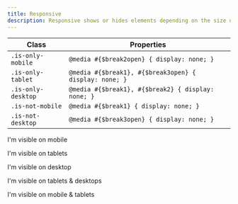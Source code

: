 ```yaml
---
title: Responsive
description: Responsive shows or hides elements depending on the size of the screen.
---
```


| Class              | Properties                                             |
| ------------------ | ------------------------------------------------------ |
| `.is-only-mobile`  | `@media #{$break2open} { display: none; }`             |
| `.is-only-tablet`  | `@media #{$break1}, #{$break3open} { display: none; }` |
| `.is-only-desktop` | `@media #{$break1}, #{$break2} { display: none; }`     |
| `.is-not-mobile`    | `@media #{$break1} { display: none; }`                |
| `.is-not-desktop`   | `@media #{$break3open} { display: none; }`            |

<Preview>
  <p class="is-only-mobile">I'm visible on mobile</p>
  <p class="is-only-tablet">I'm visible on tablets</p>
  <p class="is-only-desktop">I'm visible on desktop</p>
  <p class="is-not-mobile">I'm visible on tablets & desktops</p>
  <p class="is-not-desktop">I'm visible on mobile & tablets</p>
</Preview>
